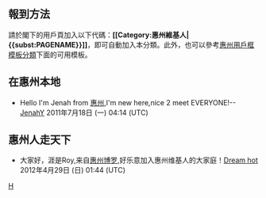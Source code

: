 ==報到方法==
請於閣下的用戶頁加入以下代碼：'''<nowiki>[[Category:惠州維基人|{{subst:PAGENAME}}]]</nowiki>'''，即可自動加入本分類。此外，也可以參考[[:Category:惠州用戶框模板|惠州用戶框模板分類]]下面的可用模板。
== 在惠州本地 ==
*Hello I'm Jenah from [[惠州|惠州]],I'm new here,nice 2 meet EVERYONE!--[[User:JenahY|JenahY]] 2011年7月18日 (一) 04:14 (UTC)
== 惠州人走天下 ==
*大家好，涯是Roy,来自[[惠州|惠州]][[博罗|博罗]],好乐意加入惠州维基人的大家庭！[[User:Dream_hot|Dream hot]] 2012年4月29日 (日) 01:44 (UTC)
[[Category:广东维基人|H]]
